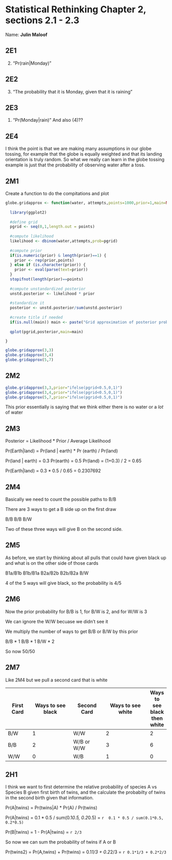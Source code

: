 # Statistical Rethinking Chapter 2, sections 2.1 - 2.3

Name: __Julin Maloof__

## 2E1

(2) "Pr(rain|Monday)"

## 2E2

(3) "The probability that it is Monday, given that it is raining"

## 2E3

(1) "Pr(Monday|rain)"
And also (4)??

## 2E4

I think the point is that we are making many assumptions in our globe tossing, for example that the globe is equally weighted and that its landing orientation is truly random.  So what we really can learn in the globe tossing example is just that the probability of observing water after a toss.

## 2M1

Create a function to do the compitations and plot
```r
globe.gridapprox <- function(water, attempts,points=1000,prior=1,main=NULL) {
  
  library(ggplot2)
  
  #define grid
  pgrid <- seq(0,1,length.out = points)
  
  #compute likelihood
  likelihood <- dbinom(water,attempts,prob=pgrid)
  
  #compute prior
  if(is.numeric(prior) & length(prior)==1) {
    prior <- rep(prior,points)
  } else if (is.character(prior)) {
    prior <- eval(parse(text=prior))
  }
  stopifnot(length(prior)==points)
  
  #compute unstandardized posterior
  unstd.posterior <- likelihood * prior
  
  #standardize it
  posterior <- unstd.posterior/sum(unstd.posterior)
  
  #create title if needed
  if(is.null(main)) main <- paste("Grid approximation of posterior probability\nwith",water,"water observations from",attempts,"attempts")
  
  qplot(pgrid,posterior,main=main)

}

```

```r
globe.gridapprox(3,3)
globe.gridapprox(3,4)
globe.gridapprox(5,7)
```

## 2M2

```r
globe.gridapprox(3,3,prior="ifelse(pgrid<0.5,0,1)")
globe.gridapprox(3,4,prior="ifelse(pgrid<0.5,0,1)")
globe.gridapprox(5,7,prior="ifelse(pgrid<0.5,0,1)")
```

This prior essentially is saying that we think either there is no water or a _lot_ of water


## 2M3

Posterior = Likelihood * Prior / Average Likelihood

Pr(Earth|land) = Pr(land | earth) * Pr (earth) / Pr(land)

Pr(land | earth) = 0.3
Pr(earth) = 0.5
Pr(land) = (1+0.3) / 2 = 0.65

Pr(Earth|land) = 0.3 * 0.5 / 0.65 = 0.2307692

## 2M4

Basically we need to count the possible paths to B/B

There are 3 ways to get a B side up on the first draw

B/B
B/B
B/W

Two of these three ways will give B on the second side.

## 2M5

As before, we start by thinking about all pulls that could have given black up and what is on the other side of those cards

B1a/B1b
B1b/B1a
B2a/B2b
B2b/B2a
B/W

4 of the 5 ways will give black, so the probability is 4/5

## 2M6

Now the prior probability for B/B is 1, for B/W is 2, and for W/W is 3

We can ignore the W/W becuase we didn't see it

We multiply the number of ways to get B/B or B/W by this prior

B/B * 1
B/B * 1
B/W * 2

So now 50/50

## 2M7 

Like 2M4 but we pull a second card that is white

First Card |Ways to see black |  Second Card | Ways to see white | Ways to see black then white 
-----------|------------------|--------------|-------------------|--------
B/W        |        1         | W/W          | 2                 | 2
B/B        |        2         | W/B or W/W   | 3                 | 6
W/W        |        0         | W/B          | 1                 | 0

## 2H1

I think we want to first determine the relative probability of species A vs Species B given first birth of twins, and the calculate the probabilty of twins in the second birth given that information.

Pr(A|twins) = Pr(twins|A) * Pr(A) / Pr(twins)

Pr(A|twins) = 0.1 * 0.5 / sum(0.1*0.5, 0.2*0.5) = `r  0.1 * 0.5 / sum(0.1*0.5, 0.2*0.5) `

Pr(B|twins) = 1 - Pr(A|twins) = `r 2/3`

So now we can sum the probability of twins if A or B

Pr(twins2) = Pr(A,twins) + Pr(twins) = 0.1*1/3 + 0.2*2/3 = `r 0.1*1/3 + 0.2*2/3`

